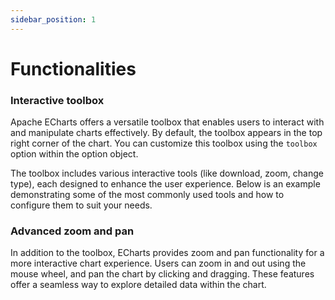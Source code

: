 ```yaml
---
sidebar_position: 1
---
```


# Functionalities


### Interactive toolbox

Apache ECharts offers a versatile toolbox that enables users to interact with and manipulate charts effectively.
By default, the toolbox appears in the top right corner of the chart.
You can customize this toolbox using the `toolbox` option within the option object.

The toolbox includes various interactive tools (like download, zoom, change type), each designed to enhance the user experience.
Below is an example demonstrating some of the most commonly used tools and how to configure them to suit your needs.

<EchartsSpecialToolboxPlayground height="40rem" />

### Advanced zoom and pan

In addition to the toolbox, ECharts provides zoom and pan functionality for a more interactive chart experience.
Users can zoom in and out using the mouse wheel, and pan the chart by clicking and dragging.
These features offer a seamless way to explore detailed data within the chart.

<EchartsSpecialZoomPlayground height="40rem" />

